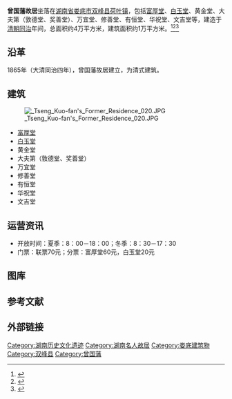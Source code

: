 '''曾国藩故居'''坐落在[[湖南省|湖南省]][[娄底市|娄底市]][[双峰县|双峰县]][[荷叶镇|荷叶镇]]，包括[[富厚堂|富厚堂]]、[[白玉堂|白玉堂]]、黄金堂、大夫第（敦德堂、奖善堂）、万宜堂、修善堂、有恒堂、华祝堂、文吉堂等，建造于[[清朝|清朝]][[同治|同治]]年间，总面积约4万平方米，建筑面积约1万平方米。<ref>{{cite web |url=http://news.163.com/13/0331/20/8RAQOCQV00014JB6.html |title=探访“湘军首领”曾国藩故居|accessdate=2013-05-11 |date=2013-03-31 |work=网易|archive-url=https://web.archive.org/web/20160304124312/http://news.163.com/13/0331/20/8RAQOCQV00014JB6.html |archive-date=2016-03-04 |dead-url=yes }}</ref><ref>{{cite web|url=http://news.rednet.cn/c/2013/02/19/2913641_2.htm|title=湖南娄底市双峰县 曾国藩故居富厚堂|accessdate=2013-05-11|date=2013-02-19|work=红网|deadurl=yes|archiveurl=https://web.archive.org/web/20130927002524/http://news.rednet.cn/c/2013/02/19/2913641_2.htm|archivedate=2013-09-27}}</ref><ref>{{cite web|url=http://news.sina.com.cn/o/2012-11-19/212725613670.shtml|title=品湖湘名人文化 红网网友自驾曾国藩故居归来|accessdate=2013-05-11|date=2012-11-19|work=新浪|archive-date=2019-08-10|archive-url=https://web.archive.org/web/20190810230026/http://news.sina.com.cn/o/2012-11-19/212725613670.shtml|dead-url=no}}</ref>

== 沿革 ==
1865年（大清同治四年），曾国藩故居建立，为清式建筑。

== 建筑 ==
[[File:_Tseng_Kuo-fan's_Former_Residence_020.JPG|thumb]]
*[[富厚堂|富厚堂]]
*[[白玉堂|白玉堂]]
*黄金堂
*大夫第（敦德堂、奖善堂）
*万宜堂
*修善堂
*有恒堂
*华祝堂
*文吉堂

== 运营资讯 ==
*开放时间：夏季：8：00－18：00；冬季：8：30－17：30
*门票：联票70元；分票：富厚堂60元，白玉堂20元

== 图库 ==
{{multiple image
| align     = center
| direction = horizontal 
| width     = 300
| header    = 风景
| image1    = Tseng Kuo-fan's Former Residence 031.JPG
| caption1  = 富厚堂
| image2    = Tseng Kuo-fan's Former Residence 032.JPG
| caption2  = 乡邦蒙庆。
| image3    = Tseng Kuo-fan's Former Residence 034.JPG
| caption3  = 利人。
}}
{{multiple image
| align     = center
| direction = horizontal
| width     = 300
| image1    = Tseng Kuo-fan's Former Residence 112.JPG
| caption1  = 亭子
| image2    = Tseng Kuo-fan's Former Residence 026.JPG
| caption2  = 门外帅字旗。
| image3    = Tseng Kuo-fan's Former Residence 124.JPG
| caption3  = 卧室。
}}
{{multiple image
| align     = center
| direction = horizontal
| width     = 300
| image1    = Tseng Kuo-fan's Former Residence 012.JPG
| caption1  = 西宅门。
| image2    = Tseng Kuo-fan's Former Residence 037.JPG
| caption2  = 府第模拟图。
| image3    = Tseng Kuo-fan's Former Residence 050.JPG
| caption3  = 曾家四兄弟。
}}
{{multiple image
| align     = center
| direction = horizontal 
| width     = 300
| image1    = Tseng Kuo-fan's Former Residence 090.JPG
| caption1  = 墙垣。
| image2    = Tseng Kuo-fan's Former Residence 061.JPG
| caption2  = 堂屋
| image3    = Tseng Kuo-fan's Former Residence 075.JPG
| caption3  = 壁画。
}}

==参考文献==
{{reflist}}

== 外部链接 ==
{{Commons category|Tseng Kuo-fan's Former Residence}}
{{coord|27.408976|112.459914|type:landmark_region:CHN|display=title}}

{{DEFAULTSORT:Zengguofanguju曾国藩故居}}
[[Category:湖南历史文化遗迹|Category:湖南历史文化遗迹]]
[[Category:湖南名人故居|Category:湖南名人故居]]
[[Category:娄底建筑物|Category:娄底建筑物]]
[[Category:双峰县|Category:双峰县]]
[[Category:曾国藩|Category:曾国藩]]